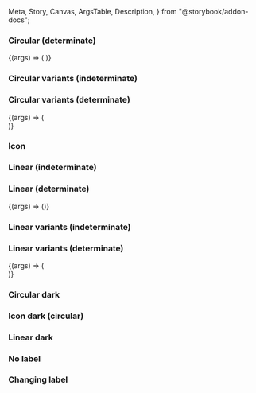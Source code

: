   Meta,
  Story,
  Canvas,
  ArgsTable,
  Description,
} from "@storybook/addon-docs";


<Meta title="React Components/Loading" component={IcLoadingIndicator} />

<Description markdown={readme} />

### Circular (determinate)

<Canvas>
  <Story name="Circular (indeterminate)">
    <IcLoadingIndicator label="Loading..."></IcLoadingIndicator>
  </Story>
</Canvas>

<Canvas>
  <Story
    name="Circular (determinate)"
    argTypes={{
      progress: { type: { name: 'number' }, defaultValue: 30 },
      min: { type: { name: 'number' }, defaultValue: 0 },
      max: { type: { name: 'number' }, defaultValue: 100 },
    }}
  >
    {(args) => (
      <IcLoadingIndicator
        progress={args.progress}
        min={args.min}
        max={args.max}
        label="Loading..."
      ></IcLoadingIndicator>
    )}
  </Story>
</Canvas>

### Circular variants (indeterminate)

<Canvas>
  <Story name="Circular variants (indeterminate)">
    <div style={{ display: "grid", gap: "50px" }}>
      <IcLoadingIndicator label="Small" size="small"></IcLoadingIndicator>
      <IcLoadingIndicator label="Default"></IcLoadingIndicator>
      <IcLoadingIndicator label="Large" size="large"></IcLoadingIndicator>
    </div>
  </Story>
</Canvas>

### Circular variants (determinate)

<Canvas>
  <Story name="Circular variants (determinate)"
    argTypes={{
      progress: { type: { name: 'number' }, defaultValue: 30 },
      min: { type: { name: 'number' }, defaultValue: 0 },
      max: { type: { name: 'number' }, defaultValue: 100 },
    }}
  >
    {(args) => (<div style={{ display: "grid", gap: "50px" }}>
      <IcLoadingIndicator
        progress={args.progress}
        min={args.min}
        max={args.max}
        label="Small"
        size="small"
      ></IcLoadingIndicator>
      <IcLoadingIndicator
        progress={args.progress}
        min={args.min}
        max={args.max}
        label="Default"
      ></IcLoadingIndicator>
      <IcLoadingIndicator
        progress={args.progress}
        min={args.min}
        max={args.max}
        label="Large"
        size="large"
      ></IcLoadingIndicator>
    </div>)}
  </Story>
</Canvas>

### Icon

<Canvas>
  <Story name="Icon (circular)">
    <IcLoadingIndicator size="icon"></IcLoadingIndicator>
  </Story>
</Canvas>

### Linear (indeterminate)

<Canvas>
  <Story name="Linear (indeterminate)">
    <IcLoadingIndicator label="Loading..." type="linear"></IcLoadingIndicator>
  </Story>
</Canvas>

### Linear (determinate)

<Canvas>
  <Story name="Linear (determinate)"
    argTypes={{
      progress: { type: { name: 'number' }, defaultValue: 30 },
      min: { type: { name: 'number' }, defaultValue: 0 },
      max: { type: { name: 'number' }, defaultValue: 100 },
    }}
  >
    {(args) => (<IcLoadingIndicator
      progress={args.progress}
      min={args.min}
      max={args.max}
      label="Loading..."
      type="linear"
    ></IcLoadingIndicator>)}
  </Story>
</Canvas>

### Linear variants (indeterminate)

<Canvas>
  <Story name="Linear variants (indeterminate)">
    <div style={{ display: "grid", gap: "50px" }}>
      <IcLoadingIndicator
        label="Small"
        size="small"
        type="linear"
      ></IcLoadingIndicator>
      <IcLoadingIndicator label="Default" type="linear"></IcLoadingIndicator>
      <IcLoadingIndicator
        label="Large"
        size="large"
        type="linear"
      ></IcLoadingIndicator>
      <IcLoadingIndicator
        label="Full-width"
        size="default"
        type="linear"
        variant="full-width"
      ></IcLoadingIndicator>
    </div>
  </Story>
</Canvas>

### Linear variants (determinate)

<Canvas>
  <Story name="Linear variants (determinate)"
    argTypes={{
      progress: { type: { name: 'number' }, defaultValue: 30 },
      min: { type: { name: 'number' }, defaultValue: 0 },
      max: { type: { name: 'number' }, defaultValue: 100 },
    }}
  >
    {(args) => (<div style={{ display: "grid", gap: "50px" }}>
      <IcLoadingIndicator
        progress={args.progress}
        min={args.min}
        max={args.max}
        label="Small"
        size="small"
        type="linear"
      ></IcLoadingIndicator>
      <IcLoadingIndicator
        progress={args.progress}
        min={args.min}
        max={args.max}
        label="Default"
        type="linear"
      ></IcLoadingIndicator>
      <IcLoadingIndicator
        progress={args.progress}
        min={args.min}
        max={args.max}
        label="Large"
        size="large"
        type="linear"
      ></IcLoadingIndicator>
      <IcLoadingIndicator
        progress={args.progress}
        min={args.min}
        max={args.max}
        label="Full-width"
        size="default"
        type="linear"
        variant="full-width"
      ></IcLoadingIndicator>
    </div>)}
  </Story>
</Canvas>

### Circular dark

<Canvas>
  <Story name="Circular dark" parameters={{ backgrounds: { default: "dark" } }}>
    <div style={{ display: "grid", gap: "50px" }}>
      <IcLoadingIndicator label="Small" size="small" dark></IcLoadingIndicator>
      <IcLoadingIndicator label="Default" dark></IcLoadingIndicator>
      <IcLoadingIndicator label="Large" size="large" dark></IcLoadingIndicator>
    </div>
  </Story>
</Canvas>

### Icon dark (circular)

<Canvas>
  <Story
    name="Icon dark (circular)"
    parameters={{ backgrounds: { default: "dark" } }}
  >
    <IcLoadingIndicator size="icon" dark></IcLoadingIndicator>
  </Story>
</Canvas>

### Linear dark

<Canvas>
  <Story name="Linear dark" parameters={{ backgrounds: { default: "dark" } }}>
    <div style={{ display: "grid", gap: "50px" }}>
      <IcLoadingIndicator
        label="Default"
        type="linear"
        dark
      ></IcLoadingIndicator>
      <IcLoadingIndicator
        label="Large"
        size="large"
        type="linear"
        dark
      ></IcLoadingIndicator>
      <IcLoadingIndicator
        label="Full-width"
        type="linear"
        variant="full-width"
        dark
      ></IcLoadingIndicator>
    </div>
  </Story>
</Canvas>

### No label

<Canvas>
  <Story name="No label">
    <div style={{ display: "grid", gap: "50px" }}>
      <IcLoadingIndicator name="Loading"></IcLoadingIndicator>
      <IcLoadingIndicator name="Loading" type="linear"></IcLoadingIndicator>
    </div>
  </Story>
</Canvas>

### Changing label

<Canvas>
  <Story name="Changing label">
    <IcLoadingIndicator
      label="Loading.../Still loading..."
      labelDuration="4000"
    ></IcLoadingIndicator>
  </Story>
</Canvas>

